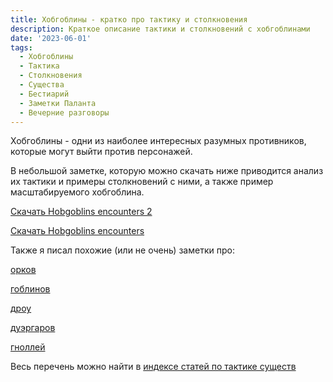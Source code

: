 ```yaml
---
title: Хобгоблины - кратко про тактику и столкновения
description: Краткое описание тактики и столкновений с хобгоблинами
date: '2023-06-01'
tags:
  - Хобгоблины
  - Тактика
  - Столкновения
  - Существа
  - Бестиарий
  - Заметки Паланта
  - Вечерние разговоры
---
```


Хобгоблины - одни из наиболее интересных разумных противников, которые могут выйти против персонажей.

В небольшой заметке, которую можно скачать ниже приводится анализ их тактики и примеры столкновений с ними, а также пример масштабируемого хобгоблина.

[Скачать Hobgoblins encounters 2](/files/downloads/Hobgoblins-encounters-2.pdf)

[Скачать Hobgoblins encounters](//files/downloads/Hobgoblins-encounters.docx)

Также я писал похожие (или не очень) заметки про:

[орков](/posts/articles/orcs-tactics-lore-encounters)

[гоблинов](/posts/articles/goblins-tactics-lore-encounters)

[дроу](/posts/articles/drow-tactics-lore-encounters)

[дуэргаров](/posts/articles/duergars-tactics-lore-encounters)

[гноллей](/posts/articles/gnolls-tactics-lore-encounters)

Весь перечень можно найти в [индексе статей по тактике существ](/posts/articles/bestiary-tactics-index)
